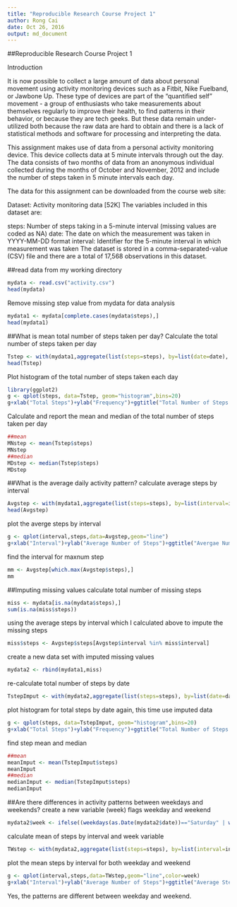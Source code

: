 ```yaml
---
title: "Reproducible Research Course Project 1"
author: Rong Cai
date: Oct 26, 2016
output: md_document
---
```


##Reproducible Research Course Project 1

Introduction

It is now possible to collect a large amount of data about personal movement using activity monitoring devices such as a Fitbit, Nike Fuelband, or Jawbone Up. These type of devices are part of the "quantified self" movement - a group of enthusiasts who take measurements about themselves regularly to improve their health, to find patterns in their behavior, or because they are tech geeks. But these data remain under-utilized both because the raw data are hard to obtain and there is a lack of statistical methods and software for processing and interpreting the data.

This assignment makes use of data from a personal activity monitoring device. This device collects data at 5 minute intervals through out the day. The data consists of two months of data from an anonymous individual collected during the months of October and November, 2012 and include the number of steps taken in 5 minute intervals each day.

The data for this assignment can be downloaded from the course web site:

Dataset: Activity monitoring data [52K]
The variables included in this dataset are:

steps: Number of steps taking in a 5-minute interval (missing values are coded as NA)
date: The date on which the measurement was taken in YYYY-MM-DD format
interval: Identifier for the 5-minute interval in which measurement was taken
The dataset is stored in a comma-separated-value (CSV) file and there are a total of 17,568 observations in this dataset.

##read data from my working directory
```r
mydata <- read.csv("activity.csv")
head(mydata)
```
Remove missing step value from mydata for data analysis
```r
mydata1 <- mydata[complete.cases(mydata$steps),]
head(mydata1)
```
##What is mean total number of steps taken per day?
Calculate the total number of steps taken per day
```r
Tstep <- with(mydata1,aggregate(list(steps=steps), by=list(date=date), sum))
head(Tstep)
```
Plot histogram of the total number of steps taken each day
```r
library(ggplot2)
g <- qplot(steps, data=Tstep, geom="histogram",bins=20)
g+xlab("Total Steps")+ylab("Frequency")+ggtitle("Total Number of Steps Taken Each Day")
```
Calculate and report the mean and median of the total number of steps taken per day
```r
##mean
MNstep <- mean(Tstep$steps)
MNstep
##median
MDstep <- median(Tstep$steps)
MDstep
```

##What is the average daily activity pattern?
calculate average steps by interval
```r
Avgstep <- with(mydata1,aggregate(list(steps=steps), by=list(interval=interval), mean))
head(Avgstep)
```
plot the averge steps by interval 
```r
g <- qplot(interval,steps,data=Avgstep,geom="line")
g+xlab("Interval")+ylab("Average Number of Steps")+ggtitle("Avergae Number of Steps by 5-minutes Interval")
```
find the interval for maxnum step
```r
mm <- Avgstep[which.max(Avgstep$steps),]
mm
```
##Imputing missing values
calculate total number of missing steps
```r
miss <- mydata[is.na(mydata$steps),]
sum(is.na(miss$steps))
```
using the average steps by interval which I calculated above to impute the missing steps
```r
miss$steps <- Avgstep$steps[Avgstep$interval %in% miss$interval]
```
create a new data set with imputed missing values
```r
mydata2 <- rbind(mydata1,miss)
```
re-calculate total number of steps by date
```r
TstepImput <- with(mydata2,aggregate(list(steps=steps), by=list(date=date), sum))
```
plot histogram for total steps by date again, this time use imputed data
```r
g <- qplot(steps, data=TstepImput, geom="histogram",bins=20)
g+xlab("Total Steps")+ylab("Frequency")+ggtitle("Total Number of Steps Taken Each Day for Imputed Steps")
```
find step mean and median
```r
##mean
meanImput <- mean(TstepImput$steps)
meanImput
##median
medianImput <- median(TstepImput$steps)
medianImput
```
##Are there differences in activity patterns between weekdays and weekends?
create a new variable (week) flags weekday and weekend
```r
mydata2$week <- ifelse((weekdays(as.Date(mydata2$date))=="Saturday" | weekdays(as.Date(mydata2$date))=="Sunday"),"Weekend","Weekday")
```
calculate mean of steps by interval and week variable
```r
TWstep <- with(mydata2,aggregate(list(steps=steps), by=list(interval=interval,week=week), mean))
```
plot the mean steps by interval for both weekday and weekend
```r
g <- qplot(interval,steps,data=TWstep,geom="line",color=week)
g+xlab("Interval")+ylab("Average Number of Steps")+ggtitle("Average Steps by Interval and by Weekday or Weekend")+facet_grid(week~.)
```
Yes, the patterns are different between weekday and weekend.